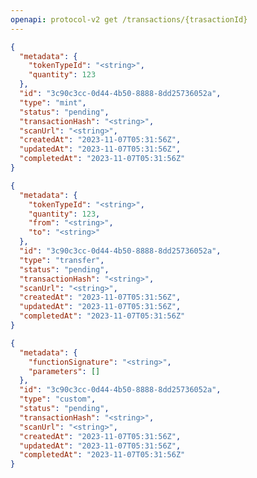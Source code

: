 ```yaml
---
openapi: protocol-v2 get /transactions/{trasactionId}
---
```

<ResponseExample>

```json 200 - Mint
{
  "metadata": {
    "tokenTypeId": "<string>",
    "quantity": 123
  },
  "id": "3c90c3cc-0d44-4b50-8888-8dd25736052a",
  "type": "mint",
  "status": "pending",
  "transactionHash": "<string>",
  "scanUrl": "<string>",
  "createdAt": "2023-11-07T05:31:56Z",
  "updatedAt": "2023-11-07T05:31:56Z",
  "completedAt": "2023-11-07T05:31:56Z"
}
```

```json 200 - Transfer
{
  "metadata": {
    "tokenTypeId": "<string>",
    "quantity": 123,
    "from": "<string>",
    "to": "<string>"
  },
  "id": "3c90c3cc-0d44-4b50-8888-8dd25736052a",
  "type": "transfer",
  "status": "pending",
  "transactionHash": "<string>",
  "scanUrl": "<string>",
  "createdAt": "2023-11-07T05:31:56Z",
  "updatedAt": "2023-11-07T05:31:56Z",
  "completedAt": "2023-11-07T05:31:56Z"
}
```

```json 200 - Custom
{
  "metadata": {
    "functionSignature": "<string>",
    "parameters": []
  },
  "id": "3c90c3cc-0d44-4b50-8888-8dd25736052a",
  "type": "custom",
  "status": "pending",
  "transactionHash": "<string>",
  "scanUrl": "<string>",
  "createdAt": "2023-11-07T05:31:56Z",
  "updatedAt": "2023-11-07T05:31:56Z",
  "completedAt": "2023-11-07T05:31:56Z"
}
```

</ResponseExample>